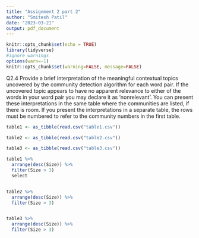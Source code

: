 ```yaml
---
title: "Assignment 2 part 2"
author: "Smitesh Patil"
date: "2023-03-21"
output: pdf_document
---
```


```r
knitr::opts_chunk$set(echo = TRUE)
library(tidyverse)
#ignore warnings
options(warn=-1)
knitr::opts_chunk$set(warning=FALSE, message=FALSE)
```
\normalsize Q2.4 Provide a brief interpretation of the meaningful contextual topics uncovered by the
community detection algorithm for each word pair. If the uncovered topic appears to have no
apparent relevance to either of the words in your word pair you may declare it as ‘nonrelevant’. You can present these interpretations in the same table where the communities are
listed, if there is room. If you present the interpretations in a separate table, the rows must be
numbered to refer to the community numbers in the first table.

```r
table1 <- as_tibble(read.csv("table1.csv"))

table2 <- as_tibble(read.csv("table2.csv"))

table3 <- as_tibble(read.csv("table3.csv"))
```

```r

table1 %>% 
  arrange(desc(Size)) %>%
  filter(Size > 3)
  select


table2 %>% 
  arrange(desc(Size)) %>%
  filter(Size > 3)


table3 %>% 
  arrange(desc(Size)) %>%
  filter(Size > 3)

```



